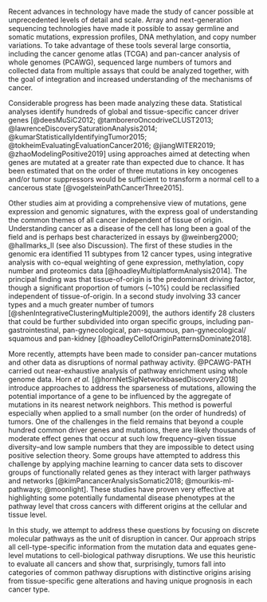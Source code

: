 Recent advances in technology have made the study of cancer possible at
unprecedented levels of detail and scale. Array and next-generation sequencing
technologies have made it possible to assay germline and somatic mutations,
expression profiles, DNA methylation, and copy number variations. To take
advantage of these tools several large consortia, including the cancer genome
atlas (TCGA) and pan-cancer analysis of whole genomes (PCAWG), sequenced large
numbers of tumors and collected data from multiple assays that could be analyzed
together, with the goal of integration and increased understanding of the
mechanisms of cancer.

Considerable progress has been made analyzing these data. Statistical analyses
identify hundreds of global and tissue-specific cancer driver genes
[@deesMuSiC2012; @tamboreroOncodriveCLUST2013;
@lawrenceDiscoverySaturationAnalysis2014;
@kumarStatisticallyIdentifyingTumor2015; @tokheimEvaluatingEvaluationCancer2016;
@jiangWITER2019; @zhaoModelingPositive2019] using approaches aimed at detecting
when genes are mutated at a greater rate than expected due to chance. It has
been estimated that on the order of three mutations in key oncogenes and/or
tumor suppressors would be sufficient to transform a normal cell to a cancerous
state [@vogelsteinPathCancerThree2015].

Other studies aim at providing a comprehensive view of mutations, gene
expression and genomic signatures, with the express goal of understanding the
common themes of all cancer independent of tissue of origin. Understanding
cancer as a disease of the cell has long been a goal of the field and is perhaps
best characterized in essays by @weinberg2000; @hallmarks_II (see also
Discussion). The first of these studies in the genomic era identified 11 subtypes
from 12 cancer types, using integrative analysis with co-equal weighting of gene
expression, methylation, copy number and proteomics data
[@hoadleyMultiplatformAnalysis2014]. The principal finding was that
tissue-of-origin is the predominant driving factor, though a significant
proportion of tumors (~10%) could be reclassified independent of
tissue-of-origin. In a second study involving 33 cancer types and a much greater
number of tumors [@shenIntegrativeClusteringMultiple2009], the authors identify
28 clusters that could be further subdivided into organ specific groups,
including pan-gastrointestinal, pan-gynecological, pan-squamous,
pan-gynecological/ squamous and pan-kidney
[@hoadleyCellofOriginPatternsDominate2018].

More recently, attempts have been made to consider pan-cancer mutations and
other data as disruptions of normal pathway activity. @PCAWG-PATH
carried out near-exhaustive analysis of pathway enrichment using whole genome
data. Horn _et al._ [@hornNetSigNetworkbasedDiscovery2018] introduce approaches
to address the sparseness of mutations, allowing the potential importance of a
gene to be influenced by the aggregate of mutations in its nearest network
neighbors. This method is powerful especially when applied to a small number (on
the order of hundreds) of tumors. One of the challenges in the field remains
that beyond a couple hundred common driver genes and mutations, there are likely
thousands of moderate effect genes that occur at such low frequency--given
tissue diversity--and low sample numbers that they are impossible to detect
using positive selection theory. Some groups have attempted to address this
challenge by applying machine learning to cancer data sets to discover groups of
functionally related genes as they interact with larger pathways and networks
[@kimPancancerAnalysisSomatic2018; @mourikis-ml-pathways; @moonlight]. These
studies have proven very effective at highlighting some potentially fundamental
disease phenotypes at the pathway level that cross cancers with different
origins at the cellular and tissue level.

In this study, we attempt to address these questions by focusing on discrete
molecular pathways as the unit of disruption in cancer. Our approach strips all
cell-type-specific information from the mutation data and equates gene-level
mutations to cell-biological pathway disruptions. We use this heuristic to
evaluate all cancers and show that, surprisingly, tumors fall into categories of
common pathway disruptions with distinctive origins arising from tissue-specific
gene alterations and having unique prognosis in each cancer type.